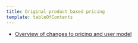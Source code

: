 ```yaml
---
title: Original product based pricing
template: tableOfContents
---
```


* [Overview of changes to pricing and user model](/docs/accounts/original-accounts-billing/original-product-based-pricing/overview-changes-pricing-user-model)
